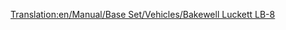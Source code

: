 [[Translation:en/Manual/Base Set/Vehicles/Bakewell Luckett LB-8]]

{{fr/Avion|Nom=Bakewell Luckett LB-8
|Image=[[File:en/McDonnellDouglasDC-8.png|Bakewell Luckett LB-8]]
|Coût=36 914 (73 828)
|Vitesse=947 km/h (592 MPH)
|Entretien=6 750 (13 500)
|Conception=1958 
|Vie=23
|Capacité=200 passagers & 30 sacs de courrier
|Description=Le Bakewell Luckett LB-8 est le premier avion à réaction quadrimoteurs rencontré; il a une grande capacité, mais il risque fort de s'écraser sur les petits aéroports, et son coût initial est élevé.
|Réalité=[https://www.wikipedia.org/wiki/fr:Douglas DC-8 McDonnell Douglas DC-8]
}}